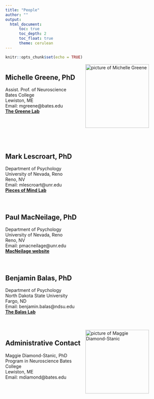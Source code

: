 ---
title: "People"
author: ""
output: 
  html_document:
      toc: true
      toc_depth: 2
      toc_float: true
      theme: cerulean
---

```{r setup, include=FALSE}
knitr::opts_chunk$set(echo = TRUE)
```
<style>
.column-left{
  float: left;
  width: 50%;
  text-align: left;
}
}
.column-right{
  float: right;
  width: 50%;
  text-align: left;
}
</style>


<div class="column-left">
## Michelle Greene, PhD  
Assist. Prof. of Neuroscience  
Bates College  
Lewiston, ME  
Email: mgreene@bates.edu  
**[The Greene Lab](http://michellegreene.org/index.html)**  
</div>
<div class="column-right">
<img src="C:\Users\Maggie\Desktop\VEDWebsite\VED\MichelleGreene.jpg" width="200x" alt="picture of Michelle Greene">
</div>
\
\

## Mark Lescroart, PhD  
Department of Psychology  
University of Nevada, Reno  
Reno, NV  
Email: mlescroart@unr.edu  
**[Pieces of Mind Lab](http://piecesofmind.psyc.unr.edu/)**  
\
\

## Paul MacNeilage, PhD  
Department of Psychology  
University of Nevada, Reno  
Reno, NV  
Email: pmacneilage@unr.edu  
**[MacNeilage website](https://www.unr.edu/neuroscience/people/paul-macneilage)**  
\
\

## Benjamin Balas, PhD  
Department of Psychology  
North Dakota State University  
Fargo, ND  
Email: benjamin.balas@ndsu.edu  
**[The Balas Lab](https://sites.google.com/site/benjaminbalas/)**  
\
\

<div class="column-left">
## Administrative Contact  
Maggie Diamond-Stanic, PhD  
Program in Neuroscience
Bates College  
Lewiston, ME  
Email: mdiamond@bates.edu  
</div>
<div class="column-right">
<img src="C:\Users\Maggie\Desktop\VEDWebsite\VED\MaggieDS.jpg" width="200x" alt="picture of Maggie Diamond-Stanic">
</div>

